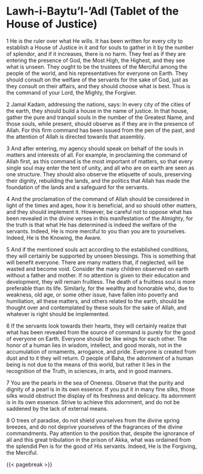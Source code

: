 # **Lawh-i-Baytu'l-'Adl (Tablet of the House of Justice)** {#sec-lawh-i-baytul-adl .unnumbered}

1 He is the ruler over what He wills. It has been written for every city to establish a House of Justice in it and for souls to gather in it by the number of splendor, and if it increases, there is no harm. They feel as if they are entering the presence of God, the Most High, the Highest, and they see what is unseen. They ought to be the trustees of the Merciful among the people of the world, and his representatives for everyone on Earth. They should consult on the welfare of the servants for the sake of God, just as they consult on their affairs, and they should choose what is best. Thus is the command of your Lord, the Mighty, the Forgiver.

2 Jamal Kadam, addressing the nations, says: In every city of the cities of the earth, they should build a house in the name of justice. In that house, gather the pure and tranquil souls in the number of the Greatest Name, and those souls, while present, should observe as if they are in the presence of Allah. For this firm command has been issued from the pen of the past, and the attention of Allah is directed towards that assembly.

3 And after entering, my agency should speak on behalf of the souls in matters and interests of all. For example, in proclaiming the command of Allah first, as this command is the most important of matters, so that every single soul may enter the tent of unity, and all who are on earth are seen as one structure. They should also observe the etiquette of souls, preserving their dignity, rebuilding the lands, and the politics that Allah has made the foundation of the lands and a safeguard for the servants.

4 And the proclamation of the command of Allah should be considered in light of the times and ages, how it is beneficial, and so should other matters, and they should implement it. However, be careful not to oppose what has been revealed in the divine verses in this manifestation of the Almighty, for the truth is that what He has determined is indeed the welfare of the servants. Indeed, He is more merciful to you than you are to yourselves. Indeed, He is the Knowing, the Aware.

5 And if the mentioned souls act according to the established conditions, they will certainly be supported by unseen blessings. This is something that will benefit everyone. There are many matters that, if neglected, will be wasted and become void. Consider the many children observed on earth without a father and mother. If no attention is given to their education and development, they will remain fruitless. The death of a fruitless soul is more preferable than its life. Similarly, for the wealthy and honorable who, due to weakness, old age, or some other issue, have fallen into poverty and humiliation, all these matters, and others related to the earth, should be thought over and contemplated by these souls for the sake of Allah, and whatever is right should be implemented.

6 If the servants look towards their hearts, they will certainly realize that what has been revealed from the source of command is purely for the good of everyone on Earth. Everyone should be like wings for each other. The honor of a human lies in wisdom, intellect, and good morals, not in the accumulation of ornaments, arrogance, and pride. Everyone is created from dust and to it they will return. O people of Baha, the adornment of a human being is not due to the means of this world, but rather it lies in the recognition of the Truth, in sciences, in arts, and in good manners.

7 You are the pearls in the sea of Oneness. Observe that the purity and dignity of a pearl is in its own essence. If you put it in many fine silks, those silks would obstruct the display of its freshness and delicacy. Its adornment is in its own essence. Strive to achieve this adornment, and do not be saddened by the lack of external means.

8 O trees of paradise, do not shield yourselves from the divine spring breezes, and do not deprive yourselves of the fragrances of the divine commandments. Pay attention to the position that, despite the ignorance of all and this great tribulation in the prison of Akka, what was ordained from the splendid Pen is for the good of His servants. Indeed, He is the Forgiving, the Merciful.

{{< pagebreak >}}
